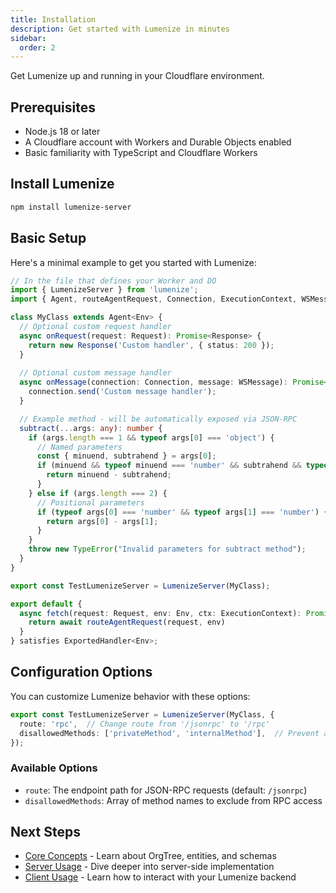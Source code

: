```yaml
---
title: Installation
description: Get started with Lumenize in minutes
sidebar:
  order: 2
---
```


Get Lumenize up and running in your Cloudflare environment.

## Prerequisites

- Node.js 18 or later
- A Cloudflare account with Workers and Durable Objects enabled
- Basic familiarity with TypeScript and Cloudflare Workers

## Install Lumenize

```bash
npm install lumenize-server
```

## Basic Setup

Here's a minimal example to get you started with Lumenize:

```typescript
// In the file that defines your Worker and DO
import { LumenizeServer } from 'lumenize';
import { Agent, routeAgentRequest, Connection, ExecutionContext, WSMessage } from 'agents';

class MyClass extends Agent<Env> {
  // Optional custom request handler
  async onRequest(request: Request): Promise<Response> {
    return new Response('Custom handler', { status: 200 });
  }
  
  // Optional custom message handler
  async onMessage(connection: Connection, message: WSMessage): Promise<void> {
    connection.send('Custom message handler');
  }

  // Example method - will be automatically exposed via JSON-RPC
  subtract(...args: any): number {
    if (args.length === 1 && typeof args[0] === 'object') {
      // Named parameters
      const { minuend, subtrahend } = args[0];
      if (minuend && typeof minuend === 'number' && subtrahend && typeof subtrahend === 'number') {
        return minuend - subtrahend;
      }
    } else if (args.length === 2) {
      // Positional parameters
      if (typeof args[0] === 'number' && typeof args[1] === 'number') {
        return args[0] - args[1];
      }
    }
    throw new TypeError("Invalid parameters for subtract method");
  }
}

export const TestLumenizeServer = LumenizeServer(MyClass);

export default {
  async fetch(request: Request, env: Env, ctx: ExecutionContext): Promise<Response> {
    return await routeAgentRequest(request, env)
  }
} satisfies ExportedHandler<Env>;
```

## Configuration Options

You can customize Lumenize behavior with these options:

```typescript
export const TestLumenizeServer = LumenizeServer(MyClass, {
  route: 'rpc',  // Change route from '/jsonrpc' to '/rpc'
  disallowedMethods: ['privateMethod', 'internalMethod'],  // Prevent access to specific methods
});
```

### Available Options

- `route`: The endpoint path for JSON-RPC requests (default: `/jsonrpc`)
- `disallowedMethods`: Array of method names to exclude from RPC access

## Next Steps

- [Core Concepts](/docs/guides/overview) - Learn about OrgTree, entities, and schemas
- [Server Usage](/docs/self-host/server) - Dive deeper into server-side implementation
- [Client Usage](/docs/client-libraries/javascript) - Learn how to interact with your Lumenize backend
